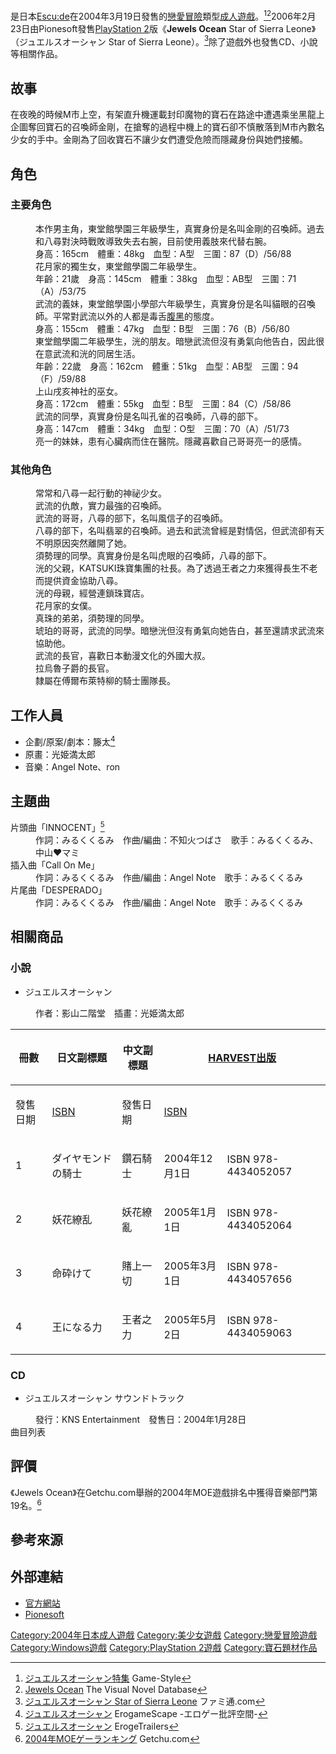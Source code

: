 {{Infobox animanga/Headerofja
|title= Jewels Ocean
|image= Jewels Ocean.jpg
|size= 268px
|caption= 
|japanese= ジュエルスオーシャン
|english= Jewels Ocean
|kana= 
|romaji= 
|genre= 奇幻
}}
{{Infobox animanga/name
|original= 
|official= 
|formal= {{flagicon|ROC}} 魔石之海（[[龍成出版社|龍成出版社]]）
|common= 寶石之海
}}
{{Infobox animanga/Game
|標題=Jewels Ocean（PC）<br>Jewels Ocean Star of Sierra Leone（PS2）
|類型=[[戀愛冒險|戀愛冒險]]
|使用平台=Windows 98/2000/ME/XP<br>[[PlayStation_2|PlayStation 2]]
|遊戲引擎=
|開發團隊=[[Escu:de|Escu:de]]
|代理商=Escu:de（PC）<br>Pionesoft（PS2）
|製作人=
|監製=
|腳本=籐太
|人物設定=光姫満太郎
|音樂=Angel Note、ron
|遊戲人數=1
|發售日=2004年3月19日（PC）<br>2006年2月23日（PS2）<br>2008年12月12日（PC 廉價版）<br>2009年5月1日（PC DL版）
|對象年齡=18禁（PC）<br>[[CERO|CERO]] C（PS2）
|結局數=6
}}
{{Infobox animanga/Novel
|輕小說= 
|標題=魔石之海
|原作=Escu:de
|作者=影山二階堂
|插圖=光姫満太郎
|出版社= {{flagicon|JPN}} [[HARVEST出版|HARVEST出版]]<br>{{flagicon|ROC}} 龍成出版社
|其他出版社=
|連載雜誌= 
|label={{flagicon|JPN}} HARVEST NOVELS<br>{{flagicon|ROC}} 愛麗絲文庫
|網路= 
|發售日= {{flagicon|JPN}} 2004年12月1日－2005年5月2日<br>{{flagicon|ROC}} 2005年7月－12月
|開始= 
|結束= 
|冊數= 4
|話數= 
|其他= 成人小說
|版權=
}}
{{Infobox animanga/Footerofja}}
{{Vgname|Jewels Ocean|ja=ジュエルスオーシャン}}是日本[[Escu:de|Escu:de]]在2004年3月19日發售的[[戀愛冒險|戀愛冒險]]類型[[日本成人遊戲|成人遊戲]]。<ref>[http://www.game-style.jp/special/200402/27/00jew_es.php ジュエルスオーシャン特集] {{Wayback|url=http://www.game-style.jp/special/200402/27/00jew_es.php |date=20080919111929 }}Game-Style{{ja}}</ref><ref>[https://vndb.org/v3329 Jewels Ocean] {{Wayback|url=https://vndb.org/v3329 |date=20161208200933 }}The Visual Novel Database{{en}}</ref>2006年2月23日由Pionesoft發售[[PlayStation_2|PlayStation 2]]版《'''Jewels Ocean''' Star of Sierra Leone》（ジュエルスオーシャン Star of Sierra Leone）。<ref>[http://www.famitsu.com/cominy/?m=pc&a=page_h_title&title_id=11101 ジュエルスオーシャン Star of Sierra Leone] {{Wayback|url=http://www.famitsu.com/cominy/?m=pc&a=page_h_title&title_id=11101 |date=20151222135132 }}ファミ通.com{{ja}}</ref>除了遊戲外也發售CD、小說等相關作品。

==故事==
在夜晚的時候M市上空，有架直升機運載封印魔物的寶石在路途中遭遇乘坐黑龍上企圖奪回寶石的召喚師金剛，在搶奪的過程中機上的寶石卻不慎散落到M市內數名少女的手中。金剛為了回收寶石不讓少女們遭受危險而隱藏身份與她們接觸。

==角色==
===主要角色===
;{{nihongo|葦原武流|葦原 武流|聲優：赤木強}}
:本作男主角，東堂館學園三年級學生，真實身份是名叫金剛的召喚師。過去和八尋對決時戰敗導致失去右腕，目前使用義肢來代替右腕。
;{{nihongo|花月洸|花月 洸|聲優：[[涼森ちさと|涼森ちさと]]}}
:身高：165cm　體重：48kg　血型：A型　三圍：87（D）/56/88
:花月家的獨生女，東堂館學園二年級學生。
;{{nihongo|天原須勢理|天原 すせり|聲優：天天}}
:年齡：21歲　身高：145cm　體重：38kg　血型：AB型　三圍：71（A）/53/75
:武流的義妹，東堂館學園小學部六年級學生，真實身份是名叫貓眼的召喚師。平常對武流以外的人都是毒舌[[腹黑|腹黑]]的態度。
;{{nihongo|草壁真珠|草壁 真珠|聲優：[[理多|理多]]}}
:身高：155cm　體重：47kg　血型：B型　三圍：76（B）/56/80
:東堂館學園二年級學生，洸的朋友。暗戀武流但沒有勇氣向他告白，因此很在意武流和洸的同居生活。
;{{nihongo|八坂野琉璃|八坂野 るり|聲優：聲：鳩野比奈}}
:年齡：22歲　身高：162cm　體重：51kg　血型：AB型　三圍：94（F）/59/88
:上山戌亥神社的巫女。
;{{nihongo|琴代綺羅|琴代 キラ|聲優：児玉さとみ}}
:身高：172cm　體重：55kg　血型：B型　三圍：84（C）/58/86
:武流的同學，真實身份是名叫孔雀的召喚師，八尋的部下。
;{{nihongo|武原琥珀|武原 こはく|聲優：比未子}}
:身高：147cm　體重：34kg　血型：O型　三圍：70（A）/51/73
:亮一的妹妹，患有心臟病而住在醫院。隱藏喜歡自己哥哥亮一的感情。

===其他角色===
;{{nihongo|黄泉|黄泉}}
:常常和八尋一起行動的神祕少女。
;{{nihongo|叢神八尋|叢神 八尋|聲優：森川明大}}
:武流的仇敵，實力最強的召喚師。
;{{nihongo|葦原梅辰|葦原 梅辰|聲優：伴風太}}
:武流的哥哥，八尋的部下，名叫風信子的召喚師。
;{{nihongo|雪拉||聲優：児玉さとみ}}
:八尋的部下，名叫翡翠的召喚師。過去和武流曾經是對情侶，但武流卻有天不明原因突然離開了她。
;{{nihongo|大森凍貴也|大森凍 貴也|聲優：森山葵}}
:須勢理的同學。真實身份是名叫虎眼的召喚師，八尋的部下。
;{{nihongo|花月入鹿|花月 入鹿|聲優：伴風太}}
:洸的父親，KATSUKI珠寶集團的社長。為了透過王者之力來獲得長生不老而提供資金協助八尋。
;{{nihongo|花月都|花月 都|聲優：武島あや}}
:洸的母親，經營連鎖珠寶店。
;{{nihongo|真光寺秋夜|真光寺 秋夜|聲優：春野萌}}
:花月家的女僕。
;{{nihongo|草壁直樹|草壁 直樹|聲優：朝咲そよ}}
:真珠的弟弟，須勢理的同學。
;{{nihongo|武原亮一|武原 亮一|聲優：坂野茂}}
:琥珀的哥哥，武流的同學。暗戀洸但沒有勇氣向她告白，甚至還請求武流來協助他。
;{{nihongo|拉烏魯|ラウル|聲優：甘美}}
:武流的長官，喜歡日本動漫文化的外國大叔。
;{{nihongo|歐本海默|オッペンハイマー|聲優：天天}}
:拉烏魯子爵的長官。
;{{nihongo|瑪格麗特・華倫丁|マルグリート・ヴァランタン|聲優：紬叶慧}}
:隸屬在傅爾布萊特柳的騎士團隊長。

==工作人員==
*企劃/原案/劇本：籐太<ref>[http://erogamescape.dyndns.org/~ap2/ero/toukei_kaiseki/game.php?game=3342#ad ジュエルスオーシャン] {{Wayback|url=http://erogamescape.dyndns.org/~ap2/ero/toukei_kaiseki/game.php?game=3342#ad |date=20151222084750 }}ErogameScape -エロゲー批評空間-{{ja}}</ref>
*原畫：光姫満太郎
*音樂：Angel Note、ron

==主題曲==
;片頭曲「INNOCENT」<ref>[http://erogetrailers.com/soft/1252#layout_page ジュエルスオーシャン] {{Wayback|url=http://erogetrailers.com/soft/1252#layout_page |date=20180505130605 }}ErogeTrailers{{ja}}</ref>
:作詞：みるくくるみ　作曲/編曲：不知火つばさ　歌手：みるくくるみ、中山♥マミ
;插入曲「Call On Me」
:作詞：みるくくるみ　作曲/編曲：Angel Note　歌手：みるくくるみ
;片尾曲「DESPERADO」
:作詞：みるくくるみ　作曲/編曲：Angel Note　歌手：みるくくるみ

==相關商品==
===小說===
*ジュエルスオーシャン
:作者：影山二階堂　插畫：光姫満太郎
{| class=wikitable style="font-size:small;text-align:center"
!rowspan="2"| 冊數 
!rowspan="2"| 日文副標題 
!rowspan="2"| 中文副標題 
!colspan="2"|{{flagicon|JPN}} [[HARVEST出版|HARVEST出版]]
!colspan="2"|{{flagicon|ROC}} [[龍成出版社|龍成出版社]]
|-
! 發售日期 !! [[ISBN|ISBN]] !! 發售日期 !! [[ISBN|ISBN]]
|-
| 1 || ダイヤモンドの騎士 || 鑽石騎士 || 2004年12月1日 || ISBN 978-4434052057 || 2005年5月 || ISBN 957-462-818-3
|-
| 2 || 妖花繚乱 || 妖花繚亂 || 2005年1月1日 || ISBN 978-4434052064 || 2005年8月 || ISBN 957-462-830-2
|-
| 3 || 命砕けて || 賭上一切 || 2005年3月1日 || ISBN 978-4434057656 || 2005年9月|| ISBN 957-462-840-X 
|-
| 4 || 王になる力 || 王者之力 || 2005年5月2日 || ISBN 978-4434059063 || 2005年12月 || ISBN 957-462-873-6
|}
===CD===
*ジュエルスオーシャン サウンドトラック
:發行：KNS Entertainment　發售日：2004年1月28日
;曲目列表
{{columns-list|3|{{lang|ja|
# INNOCENT
# JuwelsOcean
# 夢幻のヤミ
# 今日という輝き
# SALAD -花月 洸のテーマ-
# 手を繋いでもいいですか? -草壁真珠のテーマ-
# 暮れゆく空
# 気まぐれな猫とネコの目と -天原すせりのテーマ-
# 華の孤独 -琴代キラのテーマ-
# あの丘を越えて
# 向日葵のように…… -武原こはくのテーマ-
# うたた寝の午後 -八坂野るりのテーマ-
# メリーゴーランド
# やすらかなひととき……
# 絶望すら、虚しく朽ちる
# 語れぬ思い、秘めた決意 -翡翠のテーマ-
# 決して明けぬ夜に、花束を -叢神八尋のテーマ-
# 美貌の堕天使 -黄泉のテーマ-
# 悪意という名の隣人
# 疾走する激情
# 円卓の悪魔達
# 凶鬼の檻
# Just Calling,Now!
# Knights in the Dark
# Scarlett eyes
# 輝かぬ宝石
# 終わりなき夜に朝は来ない
# ダイヤモンドの騎士
# INNOCENT (piano ver.)
# 光臨! その名は武神鬼帝!
# メツボウノウタウタイ
# SHAIN...
# Call On Me
# DESPERADO
}}}}

==評價==
《Jewels Ocean》在Getchu.com舉辦的2004年MOE遊戲排名中獲得音樂部門第19名。<ref>[http://www.getchu.com/pc/rank.phtml?rank_flag=3 2004年MOEゲーランキング] {{Wayback|url=http://www.getchu.com/pc/rank.phtml?rank_flag=3 |date=20061014225141 }}Getchu.com{{ja}}</ref>

==參考來源==
{{reflist|30em}}

==外部連結==
*[https://www.escude.co.jp/product/jewel/index.html 官方網站]{{Wayback|url=http://www.escude.co.jp/ |date=20150817130532 }}{{ja}}
*[https://web.archive.org/web/20080915073417/http://www.pionesoft.jp/ Pionesoft]{{ja}}

{{Escu:de}}

[[Category:2004年日本成人遊戲|Category:2004年日本成人遊戲]]
[[Category:美少女遊戲|Category:美少女遊戲]]
[[Category:戀愛冒險遊戲|Category:戀愛冒險遊戲]]
[[Category:Windows遊戲|Category:Windows遊戲]]
[[Category:PlayStation_2遊戲|Category:PlayStation 2遊戲]]
[[Category:寶石題材作品|Category:寶石題材作品]]